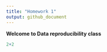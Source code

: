 ```yaml
---
title: "Homework 1"
output: github_document
---
```


**Welcome to Data reproducibility class**

```r
2+2
```